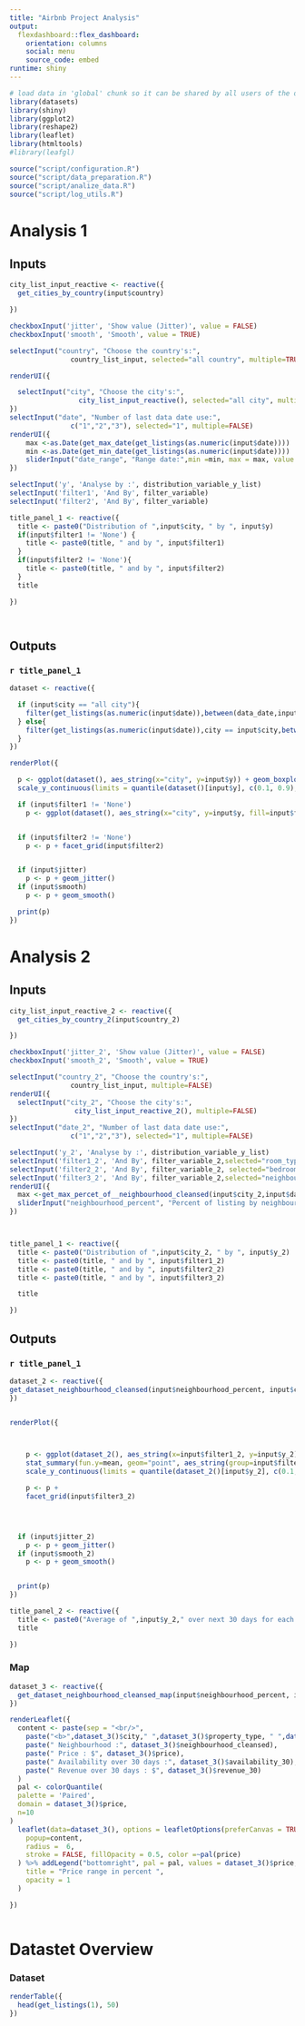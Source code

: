 ```yaml
---
title: "Airbnb Project Analysis"
output:
  flexdashboard::flex_dashboard:
    orientation: columns
    social: menu
    source_code: embed
runtime: shiny
---
```


```r
# load data in 'global' chunk so it can be shared by all users of the dashboard
library(datasets)
library(shiny)
library(ggplot2)
library(reshape2)
library(leaflet)
library(htmltools)
#library(leafgl)
```

```r
source("script/configuration.R")
source("script/data_preparation.R")
source("script/analize_data.R")
source("script/log_utils.R")
```


Analysis 1
=====================================
Inputs {.sidebar}
-----------------------------------------------------------------------

```r
city_list_input_reactive <- reactive({
  get_cities_by_country(input$country)

})

checkboxInput('jitter', 'Show value (Jitter)', value = FALSE)
checkboxInput('smooth', 'Smooth', value = TRUE)

selectInput("country", "Choose the country's:",
               country_list_input, selected="all country", multiple=TRUE)

renderUI({

  selectInput("city", "Choose the city's:",
                 city_list_input_reactive(), selected="all city", multiple=TRUE)
})
selectInput("date", "Number of last data date use:",
               c("1","2","3"), selected="1", multiple=FALSE)
renderUI({
    max <-as.Date(get_max_date(get_listings(as.numeric(input$date))))
    min <-as.Date(get_min_date(get_listings(as.numeric(input$date))))
    sliderInput("date_range", "Range date:",min =min, max = max, value = c(min,max), timeFormat="%Y-%m-%d")
})

selectInput('y', 'Analyse by :', distribution_variable_y_list)
selectInput('filter1', 'And By', filter_variable)
selectInput('filter2', 'And By', filter_variable)


```
```r
title_panel_1 <- reactive({
  title <- paste0("Distribution of ",input$city, " by ", input$y)
  if(input$filter1 != 'None') {
    title <- paste0(title, " and by ", input$filter1)
  }
  if(input$filter2 != 'None'){
    title <- paste0(title, " and by ", input$filter2)
  }
  title

})




```


Outputs {.tabset}
-----------------------------------------------------------------------

### `r title_panel_1`

```r
dataset <- reactive({

  if (input$city == "all city"){
    filter(get_listings(as.numeric(input$date)),between(data_date,input$date_range[1],input$date_range[2]))
  } else{
    filter(get_listings(as.numeric(input$date)),city == input$city,between(data_date,input$date_range[1],input$date_range[2]))
  }
})

renderPlot({

  p <- ggplot(dataset(), aes_string(x="city", y=input$y)) + geom_boxplot(outlier.shape = NA) +
  scale_y_continuous(limits = quantile(dataset()[input$y], c(0.1, 0.9), na.rm = T))

  if (input$filter1 != 'None')
    p <- ggplot(dataset(), aes_string(x="city", y=input$y, fill=input$filter1)) + geom_boxplot( outlier.shape = NA) + scale_y_continuous(limits = quantile(dataset()[input$y], c(0.1, 0.9), na.rm = T))


  if (input$filter2 != 'None')
    p <- p + facet_grid(input$filter2)


  if (input$jitter)
    p <- p + geom_jitter()
  if (input$smooth)
    p <- p + geom_smooth()

  print(p)
})


```

Analysis 2
=====================================
Inputs {.sidebar}
-----------------------------------------------------------------------

```r

city_list_input_reactive_2 <- reactive({
  get_cities_by_country_2(input$country_2)

})

checkboxInput('jitter_2', 'Show value (Jitter)', value = FALSE)
checkboxInput('smooth_2', 'Smooth', value = TRUE)

selectInput("country_2", "Choose the country's:",
               country_list_input, multiple=FALSE)
renderUI({
  selectInput("city_2", "Choose the city's:",
                city_list_input_reactive_2(), multiple=FALSE)
})
selectInput("date_2", "Number of last data date use:",
               c("1","2","3"), selected="1", multiple=FALSE)

selectInput('y_2', 'Analyse by :', distribution_variable_y_list)
selectInput('filter1_2', 'And By', filter_variable_2,selected="room_type")
selectInput('filter2_2', 'And By', filter_variable_2, selected="bedrooms")
selectInput('filter3_2', 'And By', filter_variable_2,selected="neighbourhood_cleansed")
renderUI({
  max <-get_max_percet_of__neighbourhood_cleansed(input$city_2,input$date_2)
  sliderInput("neighbourhood_percent", "Percent of listing by neighbourhood by city:",min = 0, max = max, value = c(max-0.1,max))
})




```
```r
title_panel_1 <- reactive({
  title <- paste0("Distribution of ",input$city_2, " by ", input$y_2)
  title <- paste0(title, " and by ", input$filter1_2)
  title <- paste0(title, " and by ", input$filter2_2)
  title <- paste0(title, " and by ", input$filter3_2)

  title

})
```


Outputs {.tabset}
-----------------------------------------------------------------------

### `r title_panel_1`

```r
dataset_2 <- reactive({
get_dataset_neighbourhood_cleansed(input$neighbourhood_percent, input$city_2, input$date_2)
})


renderPlot({



    p <- ggplot(dataset_2(), aes_string(x=input$filter1_2, y=input$y_2)) + geom_boxplot( outlier.shape = NA,aes_string(fill=input$filter2_2)) +
    stat_summary(fun.y=mean, geom="point", aes_string(group=input$filter2_2), position=position_dodge(.8),color="black", size=4) +
    scale_y_continuous(limits = quantile(dataset_2()[input$y_2], c(0.1, 0.9), na.rm = T))

    p <- p +
    facet_grid(input$filter3_2)




  if (input$jitter_2)
    p <- p + geom_jitter()
  if (input$smooth_2)
    p <- p + geom_smooth()


  print(p)
})
```
```r
title_panel_2 <- reactive({
  title <- paste0("Average of ",input$y_2," over next 30 days for each room_type/ house size/ neighborhood")
  title

})
```

### Map


```r
dataset_3 <- reactive({
  get_dataset_neighbourhood_cleansed_map(input$neighbourhood_percent, input$city_2, input$date_2)
})

renderLeaflet({
  content <- paste(sep = "<br/>",
    paste("<b>",dataset_3()$city," ",dataset_3()$property_type, " ",dataset_3()$room_type,"</b>"),
    paste(" Neighbourhood :", dataset_3()$neighbourhood_cleansed),
    paste(" Price : $", dataset_3()$price),
    paste(" Availability over 30 days :", dataset_3()$availability_30),
    paste(" Revenue over 30 days : $", dataset_3()$revenue_30)
  )
  pal <- colorQuantile(
  palette = 'Paired',
  domain = dataset_3()$price,
  n=10
)
  leaflet(data=dataset_3(), options = leafletOptions(preferCanvas = TRUE)) %>% addTiles() %>% addCircleMarkers(
    popup=content,
    radius =  6,
    stroke = FALSE, fillOpacity = 0.5, color =~pal(price)
  ) %>% addLegend("bottomright", pal = pal, values = dataset_3()$price,
    title = "Price range in percent ",
    opacity = 1
  )

})



```

Datastet Overview
=====================================
### Dataset
```r
renderTable({
  head(get_listings(1), 50)
})
```

